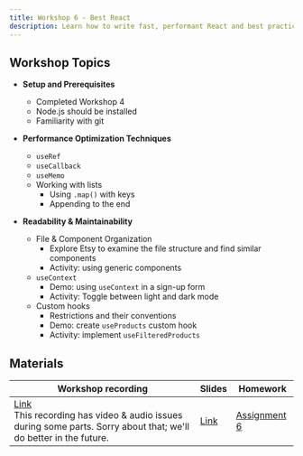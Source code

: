 ```yaml
---
title: Workshop 6 - Best React
description: Learn how to write fast, performant React and best practices for code maintainability.
---
```


## Workshop Topics

- **Setup and Prerequisites**

  - Completed Workshop 4
  - Node.js should be installed
  - Familiarity with git

- **Performance Optimization Techniques** 
  - `useRef` 
  - `useCallback` 
  - `useMemo`
  - Working with lists
    - Using `.map()` with keys
    - Appending to the end 


- **Readability & Maintainability** 
  - File & Component Organization
    - Explore Etsy to examine the file structure and find similar components
    - Activity: using generic components
  - `useContext`
    - Demo: using `useContext` in a sign-up form
    - Activity: Toggle between light and dark mode
  - Custom hooks
    - Restrictions and their conventions
    - Demo: create `useProducts` custom hook
    - Activity: implement `useFilteredProducts`

## Materials

| Workshop recording | Slides | Homework |
| - | - | - |
| [Link](https://northwestern.zoom.us/rec/share/r-YJ7MK4OCBTUat6WAoC_p9iKKg3lZgWIRn86lC1NdfAs7L5B7sElhc5PSNJH9u9.39JCrWbtcZRaoKOD?startTime=1731027531000) <br/> This recording has video & audio issues during some parts. Sorry about that; we'll do better in the future. | [Link](https://docs.google.com/presentation/d/1A04efv9PVWjfn5PNq49irgpc9AwrbxOiaIJAiUUi8c0/edit?usp=sharing) | [Assignment 6](/content/assignments/assignment-6) |
